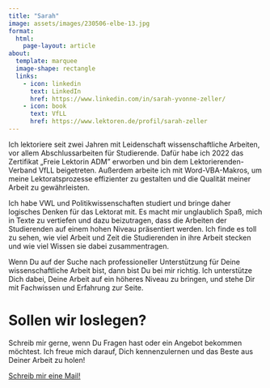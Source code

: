 ```yaml
---
title: "Sarah"
image: assets/images/230506-elbe-13.jpg
format:
  html:
    page-layout: article
about:
  template: marquee
  image-shape: rectangle
  links: 
    - icon: linkedin
      text: LinkedIn
      href: https://www.linkedin.com/in/sarah-yvonne-zeller/
    - icon: book
      text: VfLL
      href: https://www.lektoren.de/profil/sarah-zeller
---
```


Ich lektoriere seit zwei Jahren mit Leidenschaft wissenschaftliche Arbeiten, vor allem Abschlussarbeiten für Studierende.
Dafür habe ich 2022 das Zertifikat „Freie Lektorin ADM" erworben und bin dem Lektorierenden-Verband VfLL beigetreten.
Außerdem arbeite ich mit Word-VBA-Makros, um meine Lektoratsprozesse effizienter zu gestalten und die Qualität meiner Arbeit zu gewährleisten.

Ich habe VWL und Politikwissenschaften studiert und bringe daher logisches Denken für das Lektorat mit.
Es macht mir unglaublich Spaß, mich in Texte zu vertiefen und dazu beizutragen, dass die Arbeiten der Studierenden auf einem hohen Niveau präsentiert werden.
Ich finde es toll zu sehen, wie viel Arbeit und Zeit die Studierenden in ihre Arbeit stecken und wie viel Wissen sie dabei zusammentragen.

Wenn Du auf der Suche nach professioneller Unterstützung für Deine wissenschaftliche Arbeit bist, dann bist Du bei mir richtig.
Ich unterstütze Dich dabei, Deine Arbeit auf ein höheres Niveau zu bringen, und stehe Dir mit Fachwissen und Erfahrung zur Seite.

# Sollen wir loslegen?

Schreib mir gerne, wenn Du Fragen hast oder ein Angebot bekommen möchtest.
Ich freue mich darauf, Dich kennenzulernen und das Beste aus Deiner Arbeit zu holen!

[Schreib mir eine Mail!](mailto:lektorat-zeller@posteo.de){.btn .btn-dark}
